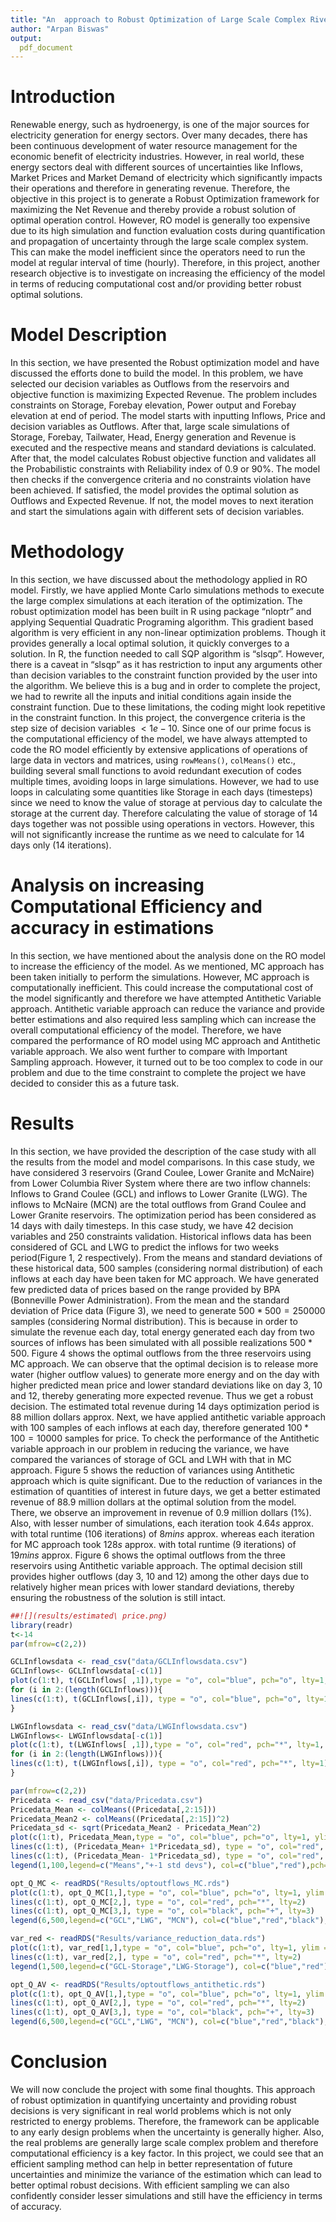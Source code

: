 ```yaml
---
title: "An  approach to Robust Optimization of Large Scale Complex River System"
author: "Arpan Biswas"
output:
  pdf_document
---
```


# Introduction 

Renewable energy, such as hydroenergy, is one of the major sources for electricity generation for energy sectors. Over many decades, there has been continuous development of water resource management for the economic benefit of electricity industries. However, in real world, these energy sectors deal with different sources of uncertainties like Inflows, Market Prices and Market Demand of electricity which significantly impacts their operations and therefore in generating revenue. Therefore, the objective in this project is to generate a Robust Optimization framework for maximizing the Net Revenue and thereby provide a robust solution of optimal operation control. However, RO model is generally too expensive due to its high simulation and function evaluation costs during quantification and propagation of uncertainty through the large scale complex system. This can make the model inefficient since the operators need to run the model at regular interval of time (hourly). Therefore, in this project, another research objective is to investigate on increasing the efficiency of the model in terms of reducing computational cost and/or providing better robust optimal solutions.

# Model Description

In this section, we have presented the Robust optimization model and have discussed the efforts done to build the model. In this problem, we have selected our decision variables as Outflows from the reservoirs and objective function is maximizing Expected Revenue. The problem includes constraints on Storage, Forebay elevation, Power output and Forebay elevation at end of period. The model starts with inputting Inflows, Price and decision variables as Outflows. After that, large scale simulations of Storage, Forebay, Tailwater, Head, Energy generation and Revenue is executed and the respective means and standard deviations is calculated. After that, the model calculates Robust objective function and validates all the Probabilistic constraints with Reliability index of $0.9$ or $90$%. The model then checks if the convergence criteria and no constraints violation have been achieved. If satisfied, the model provides the optimal solution as Outflows and Expected Revenue. If not, the model moves to next iteration and start the simulations again with different sets of decision variables. 

# Methodology

In this section, we have discussed about the methodology applied in RO model. Firstly, we have applied Monte Carlo simulations methods to execute the large complex simulations at each iteration of the optimization. The robust optimization model has been built in R using package "nloptr" and applying Sequential Quadratic Programing algorithm. This gradient based algorithm is very efficient in any non-linear optimization problems. Though it provides generally a local optimal solution, it quickly converges to a solution. In R, the function needed to call SQP algorithm is "slsqp". However, there is a caveat in "slsqp" as it has restriction to input any arguments other than decision variables to the constraint function provided by the user into the algorithm. We believe this is a bug and in order to complete the project, we had to rewrite all the inputs and initial conditions again inside the constraint function. Due to these limitations, the coding might look repetitive in the constraint function. In this project, the convergence criteria is the step size of decision variables $< 1e-10$. Since one of our prime focus is the computational efficiency of the model, we have always attempted to code the RO model efficiently by extensive applications of operations of large data in vectors and matrices, using `rowMeans()`, `colMeans()` etc., building several small functions to avoid redundant execution of codes multiple times, avoiding loops in large simulations. However, we had to use loops in calculating some quantities like Storage in each days (timesteps) since we need to know the value of storage at pervious day to calculate the storage at the current day. Therefore calculating the value of storage of 14 days together was not possible using operations in vectors. However, this will not significantly increase the runtime as we need to calculate for 14 days only (14 iterations). 

# Analysis on increasing Computational Efficiency and accuracy in estimations 

In this section, we have mentioned about the analysis done on the RO model to increase the efficiency of the model. As we mentioned, MC approach has been taken initially to perform the simulations. However, MC approach is computationally inefficient. This could increase the computational cost of the model significantly and therefore we have attempted Antithetic Variable approach. Antithetic variable approach can reduce the variance and provide better estimations and also required less sampling which can increase the overall computational efficiency of the model. Therefore, we have compared the performance of RO model using MC approach and Antithetic variable approach. We also went further to compare with Important Sampling approach. However, it turned out to be too complex to code in our problem and due to the time constraint to complete the project we have decided to consider this as a future task.

# Results

In this section, we have provided the description of the case study with all the results from the model and model comparisons. In this case study, we have considered 3 reservoirs (Grand Coulee, Lower Granite and McNaire) from Lower Columbia River System where there are two inflow channels: Inflows to Grand Coulee (GCL) and inflows to Lower Granite (LWG). The inflows to McNaire (MCN) are the total outflows from Grand Coulee and Lower Granite reservoirs. The optimization period has been considered as 14 days with daily timesteps. In this case study, we have 42 decision variables and 250 constraints validation. Historical inflows data has been considered of GCL and LWG to predict the inflows for two weeks period(Figure 1, 2 respectively). From the means and standard deviations of these historical data, 500 samples (considering normal distribution) of each inflows at each day have been taken for MC approach. We have generated few predicted data of prices based on the range provided by BPA (Bonneville Power Administration). From the mean and the standard deviation of Price data (Figure 3), we need to generate $500*500 = 250000$ samples (considering Normal distribution). This is because in order to simulate the revenue each day, total energy generated each day from two sources of inflows has been simulated with all possible realizations $500*500$. Figure 4 shows the optimal outflows from the three reservoirs using MC approach. We can observe that the optimal decision is to release more water (higher outflow values) to generate more energy and on the day with higher predicted mean price and lower standard deviations like on day 3, 10 and 12, thereby generating more expected revenue. Thus we get a robust decision. The estimated total revenue during 14 days optimization period is 88 million dollars approx.  Next, we have applied antithetic variable approach with 100 samples of each inflows at each day, therefore generated $100*100 = 10000$ samples for price. To check the performance of the Antithetic variable approach in our problem in reducing the variance, we have compared the variances of storage of GCL and LWH with that in MC approach. Figure 5 shows the reduction of variances using Antithetic approach which is quite significant. Due to the reduction of variances in the estimation of quantities of interest in future days, we get a better estimated revenue of 88.9 million dollars at the optimal solution from the model. There, we observe an improvement in revenue of 0.9 million dollars (1%). Also, with lesser number of simulations, each iteration took $4.64s$ approx. with total runtime (106 iterations) of $8 mins$ approx. whereas each iteration for MC approach took $128s$ approx. with total runtime (9 iterations) of $19 mins$ approx. Figure 6 shows the optimal outflows from the three reservoirs using Antithetic variable approach. The optimal decision still provides higher outflows (day 3, 10 and 12) among the other days due to relatively higher mean prices with lower standard deviations, thereby ensuring the robustness of the solution is still intact. 


```r
##![](results/estimated\ price.png)
library(readr)
t<-14
par(mfrow=c(2,2))

GCLInflowsdata <- read_csv("data/GCLInflowsdata.csv")
GCLInflows<- GCLInflowsdata[-c(1)]
plot(c(1:t), t(GCLInflows[ ,1]),type = "o", col="blue", pch="o", lty=1, ylim =c(60,90), xlab="day",ylab = "Inflows (kcfs)", main = "Fig 1. Inflows of GCL", prob=TRUE, cex.main = 0.75,cex.lab = 0.75)
for (i in 2:(length(GCLInflows))){
lines(c(1:t), t(GCLInflows[,i]), type = "o", col="blue", pch="o", lty=1)
}

LWGInflowsdata <- read_csv("data/LWGInflowsdata.csv")
LWGInflows<- LWGInflowsdata[-c(1)]
plot(c(1:t), t(LWGInflows[ ,1]),type = "o", col="red", pch="*", lty=1, ylim =c(10,30), xlab="day",ylab = "Inflows (kcfs)", main = "Fig 2. Inflows of LWG", prob=TRUE, cex.main = 0.75,cex.lab = 0.75)
for (i in 2:(length(LWGInflows))){
lines(c(1:t), t(LWGInflows[,i]), type = "o", col="red", pch="*", lty=1)
}

par(mfrow=c(2,2))
Pricedata <- read_csv("data/Pricedata.csv")
Pricedata_Mean <- colMeans((Pricedata[,2:15]))
Pricedata_Mean2 <- colMeans((Pricedata[,2:15])^2)
Pricedata_sd <- sqrt(Pricedata_Mean2 - Pricedata_Mean^2)
plot(c(1:t), Pricedata_Mean,type = "o", col="blue", pch="o", lty=1, ylim =c(0,100), xlab="day",ylab = "Price/ MWh", main = "Fig 3. Predicted Price", prob=TRUE, cex.main = 0.75,cex.lab = 0.75)
lines(c(1:t), (Pricedata_Mean+ 1*Pricedata_sd), type = "o", col="red", pch="*", lty=2)
lines(c(1:t), (Pricedata_Mean- 1*Pricedata_sd), type = "o", col="red", pch="*", lty=2)
legend(1,100,legend=c("Means","+-1 std devs"), col=c("blue","red"),pch=c("o","*"), lty=c(1,2),cex = 0.5)

opt_Q_MC <- readRDS("Results/optoutflows_MC.rds")
plot(c(1:t), opt_Q_MC[1,],type = "o", col="blue", pch="o", lty=1, ylim =c(0,500), xlab="day",ylab = "Outflows (kcfs)", main = "Fig 4.Optimal Outflows (MC approach)", prob=TRUE, cex.main = 0.75,cex.lab = 0.75)
lines(c(1:t), opt_Q_MC[2,], type = "o", col="red", pch="*", lty=2)
lines(c(1:t), opt_Q_MC[3,], type = "o", col="black", pch="+", lty=3)
legend(6,500,legend=c("GCL","LWG", "MCN"), col=c("blue","red","black"),pch=c("o","*","+"), lty=c(1,2,3),cex = 0.45)

var_red <- readRDS("Results/variance_reduction_data.rds")
plot(c(1:t), var_red[1,],type = "o", col="blue", pch="o", lty=1, ylim =c(0,500), xlab="day",ylab = "Variance reduction (kcfs-day)", main = "Fig 5. Variance reduction by Antithetic approach", prob=TRUE, cex.main = 0.75,cex.lab = 0.75)
lines(c(1:t), var_red[2,], type = "o", col="red", pch="*", lty=2)
legend(1,500,legend=c("GCL-Storage","LWG-Storage"), col=c("blue","red"),pch=c("o","*"), lty=c(1,2),cex = 0.75)

opt_Q_AV <- readRDS("Results/optoutflows_antithetic.rds")
plot(c(1:t), opt_Q_AV[1,],type = "o", col="blue", pch="o", lty=1, ylim =c(0,500), xlab="day",ylab = "Outflows (kcfs)", main = "Fig 6.Optimal Outflows (Antithetic Variable approach)", prob=TRUE, cex.main = 0.75,cex.lab = 0.75)
lines(c(1:t), opt_Q_AV[2,], type = "o", col="red", pch="*", lty=2)
lines(c(1:t), opt_Q_AV[3,], type = "o", col="black", pch="+", lty=3)
legend(6,500,legend=c("GCL","LWG", "MCN"), col=c("blue","red","black"),pch=c("o","*","+"), lty=c(1,2,3),cex = 0.45)


```

# Conclusion

We will now conclude the project with some final thoughts. This approach of robust optimization in quantifying uncertainty and providing robust decisions is very significant in real world problems which is not only restricted to energy problems. Therefore, the framework can be applicable to any early design problems when the uncertainty is generally higher. Also, the real problems are generally large scale complex problem and therefore computational efficiency is a key factor. In this project, we could see that an efficient sampling method can help in better representation of future uncertainties and minimize the variance of the estimation which can lead to better optimal robust decisions. With efficient sampling we can also confidently consider lesser simulations and still have the efficiency in terms of accuracy.
